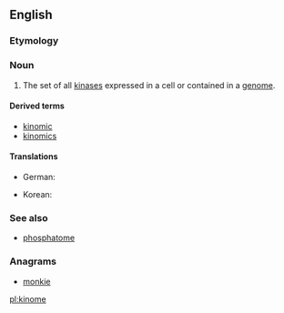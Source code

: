 ==English==

===Etymology===
{{suffix|kinase|ome|lang=en}}

===Noun===
{{en-noun}}
{{wikipedia}}

# {{label|en|genetics}} The set of all [[kinase]]s expressed in a cell or contained in a [[genome]].

====Derived terms====
* [[kinomic]]
* [[kinomics]]

====Translations====
{{trans-top|set of all kinases}}
* German: {{t|de|Kinom|n}}
{{trans-mid}}
* Korean: {{t|ko|키놈|tr=kinom}}
{{trans-bottom}}

===See also===
* [[phosphatome]]

===Anagrams===
* [[monkie#English|monkie]]

[[pl:kinome]]